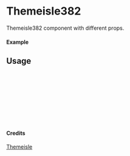 
<Meta of={Themeisle382} title="Themeisle/Themeisle382" />

# Themeisle382

Themeisle382 component with different props.

#### Example

<Canvas of={Themeisle382.Primary} />

## Usage

```ts
import { Themeisle382 } from "yadl-ui";

const Example = () => {
  return (
      <Themeisle382 />
  );
};

export default Example;
```

#### Credits
[Themeisle](https://themeisle.com/illustrations)
